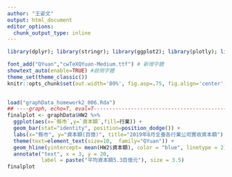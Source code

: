 ```yaml
---
author: "王姿文"
output: html_document
editor_options: 
  chunk_output_type: inline
---
```


```r


library(dplyr); library(stringr); library(ggplot2); library(plotly); library(lubridate); library(readr); library(tidyr); library(showtext); library(colorspace); library(magrittr)

font_add("QYuan","cwTeXQYuan-Medium.ttf") # 新增字體
showtext_auto(enable=TRUE) #啟用字體
theme_set(theme_classic())
knitr::opts_chunk$set(out.width='80%', fig.asp=.75, fig.align='center', fig.showtext=T)

 
load("graphData_homework2_006.Rda")
## ----graph, echo=T, eval=T-----------------------------------------------
finalplot <- graphData$HW2 %>% 
  ggplot(aes(x=`縣市`,y=`資本額`,fill=行業)) + 
  geom_bar(stat="identity", position=position_dodge()) + 
  labs(x="縣市", y="資本額(百億)", title="2019年8月全臺各行業公司實收資本額") + 
  theme(text=element_text(size=10,  family="QYuan")) + 
  geom_hline(yintercept= mean(HW2$資本額), color = "blue", linetype = 2) +
  annotate("text", x = 3, y = 20, 
           label = paste("平均資本額5.3百億元"), size = 3.5)
finalplot
```
 
